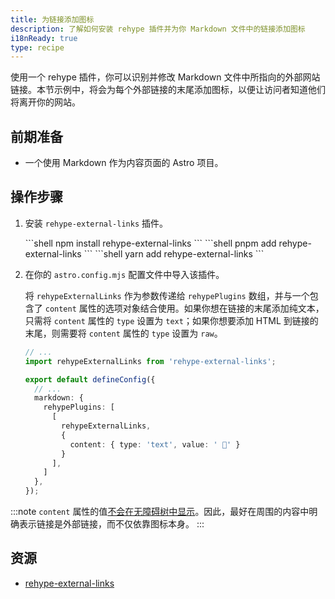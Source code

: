 ```yaml
---
title: 为链接添加图标
description: 了解如何安装 rehype 插件并为你 Markdown 文件中的链接添加图标
i18nReady: true
type: recipe
---
```




使用一个 rehype 插件，你可以识别并修改 Markdown 文件中所指向的外部网站链接。本节示例中，将会为每个外部链接的末尾添加图标，以便让访问者知道他们将离开你的网站。

## 前期准备
- 一个使用 Markdown 作为内容页面的 Astro 项目。

## 操作步骤

1. 安装 `rehype-external-links` 插件。

      <PackageManagerTabs>
        <Fragment slot="npm">
        ```shell
        npm install rehype-external-links
        ```
        </Fragment>
        <Fragment slot="pnpm">
        ```shell
        pnpm add rehype-external-links
        ```
        </Fragment>
        <Fragment slot="yarn">
        ```shell
        yarn add rehype-external-links
        ```
        </Fragment>
      </PackageManagerTabs>

2. 在你的 `astro.config.mjs` 配置文件中导入该插件。

   将 `rehypeExternalLinks` 作为参数传递给 `rehypePlugins` 数组，并与一个包含了 `content` 属性的选项对象结合使用。如果你想在链接的末尾添加纯文本，只需将 `content` 属性的 `type` 设置为 `text`；如果你想要添加 HTML 到链接的末尾，则需要将 `content` 属性的 `type` 设置为 `raw`。

    ```ts
    // ...
    import rehypeExternalLinks from 'rehype-external-links';

    export default defineConfig({
      // ...
      markdown: {
        rehypePlugins: [
          [
            rehypeExternalLinks,
            {
              content: { type: 'text', value: ' 🔗' }
            }
          ],
        ]
      },
    });
    ```

:::note
  `content` 属性的值[不会在无障碍树中显示](https://developer.mozilla.org/zh-CN/docs/Web/CSS/content#accessibility_concerns)。因此，最好在周围的内容中明确表示链接是外部链接，而不仅依靠图标本身。
:::

## 资源
- [rehype-external-links](https://www.npmjs.com/package/rehype-external-links)
